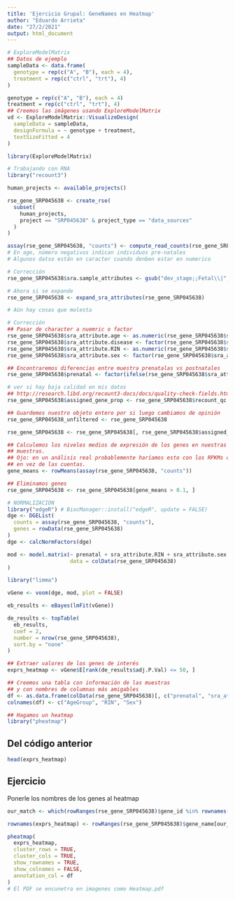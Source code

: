 ```yaml
---
title: 'Ejercicio Grupal: GeneNames en Heatmap'
author: "Eduardo Arrieta"
date: "27/2/2021"
output: html_document
---
```

```r
# ExploreModelMatrix
## Datos de ejemplo
sampleData <- data.frame(
  genotype = rep(c("A", "B"), each = 4),
  treatment = rep(c("ctrl", "trt"), 4)
)
```

```r
genotype = rep(c("A", "B"), each = 4)
treatment = rep(c("ctrl", "trt"), 4)
## Creemos las imágenes usando ExploreModelMatrix
vd <- ExploreModelMatrix::VisualizeDesign(
  sampleData = sampleData,
  designFormula = ~ genotype + treatment,
  textSizeFitted = 4
)

```

```r
library(ExploreModelMatrix)
```

```r
# Trabajando con RNA
library("recount3")
```

```r
human_projects <- available_projects()

rse_gene_SRP045638 <- create_rse(
  subset(
    human_projects,
    project == "SRP045638" & project_type == "data_sources"
  )
)

assay(rse_gene_SRP045638, "counts") <- compute_read_counts(rse_gene_SRP045638)
# En age, número negativos indican individuos pre-natales
# Algunos datso están en caracter cuando denben estar en numerico
```

```r
# Corrección
rse_gene_SRP045638$sra.sample_attributes <- gsub("dev_stage;;Fetal\\|", "", rse_gene_SRP045638$sra.sample_attributes)
```

```r
# Ahora si se expande
rse_gene_SRP045638 <- expand_sra_attributes(rse_gene_SRP045638)
```

```r
# Aún hay cosas que molesta

# Corrección
## Pasar de character a nuemric o factor
rse_gene_SRP045638$sra_attribute.age <- as.numeric(rse_gene_SRP045638$sra_attribute.age)
rse_gene_SRP045638$sra_attribute.disease <- factor(rse_gene_SRP045638$sra_attribute.disease)
rse_gene_SRP045638$sra_attribute.RIN <- as.numeric(rse_gene_SRP045638$sra_attribute.RIN)
rse_gene_SRP045638$sra_attribute.sex <- factor(rse_gene_SRP045638$sra_attribute.sex)
```

```r
## Encontraremos diferencias entre muestra prenatalas vs postnatales
rse_gene_SRP045638$prenatal <- factor(ifelse(rse_gene_SRP045638$sra_attribute.age < 0, "prenatal", "postnatal"))
```

```r
# ver si hay baja calidad en mis datos
## http://research.libd.org/recount3-docs/docs/quality-check-fields.html
rse_gene_SRP045638$assigned_gene_prop <- rse_gene_SRP045638$recount_qc.gene_fc_count_all.assigned / rse_gene_SRP045638$recount_qc.gene_fc_count_all.total
```

```r
## Guardemos nuestro objeto entero por si luego cambiamos de opinión
rse_gene_SRP045638_unfiltered <- rse_gene_SRP045638
```

```r
rse_gene_SRP045638 <- rse_gene_SRP045638[, rse_gene_SRP045638$assigned_gene_prop > 0.3]

## Calculemos los niveles medios de expresión de los genes en nuestras
## muestras.
## Ojo: en un análisis real probablemente haríamos esto con los RPKMs o CPMs
## en vez de las cuentas.
gene_means <- rowMeans(assay(rse_gene_SRP045638, "counts"))
```

```r
## Eliminamos genes
rse_gene_SRP045638 <- rse_gene_SRP045638[gene_means > 0.1, ]
```

```r
# NORMALIZACIÓN
library("edgeR") # BiocManager::install("edgeR", update = FALSE)
dge <- DGEList(
  counts = assay(rse_gene_SRP045638, "counts"),
  genes = rowData(rse_gene_SRP045638)
)
dge <- calcNormFactors(dge)
```

```r
mod <- model.matrix(~ prenatal + sra_attribute.RIN + sra_attribute.sex + assigned_gene_prop,
                    data = colData(rse_gene_SRP045638)
)
```

```r
library("limma")
```

```r
vGene <- voom(dge, mod, plot = FALSE)

eb_results <- eBayes(lmFit(vGene))

de_results <- topTable(
  eb_results,
  coef = 2,
  number = nrow(rse_gene_SRP045638),
  sort.by = "none"
)
```


```r
## Extraer valores de los genes de interés
exprs_heatmap <- vGene$E[rank(de_results$adj.P.Val) <= 50, ]

## Creemos una tabla con información de las muestras
## y con nombres de columnas más amigables
df <- as.data.frame(colData(rse_gene_SRP045638)[, c("prenatal", "sra_attribute.RIN", "sra_attribute.sex")])
colnames(df) <- c("AgeGroup", "RIN", "Sex")
```

```r
## Hagamos un heatmap
library("pheatmap")
```

## Del código anterior
```r
head(exprs_heatmap)
```

## Ejercicio 
Ponerle los nombres de los genes al heatmap
```r
our_match <- which(rowRanges(rse_gene_SRP045638)$gene_id %in% rownames(exprs_heatmap))

rownames(exprs_heatmap) <- rowRanges(rse_gene_SRP045638)$gene_name[our_match]

pheatmap(
  exprs_heatmap,
  cluster_rows = TRUE,
  cluster_cols = TRUE,
  show_rownames = TRUE,
  show_colnames = FALSE,
  annotation_col = df
)
# El PDF se encunetra en imagenes como Heatmap.pdf
```

